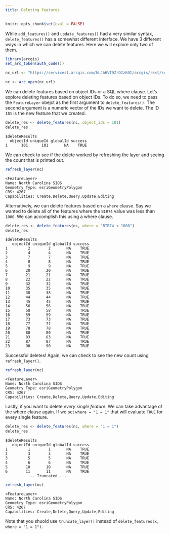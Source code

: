```yaml
---
title: Deleting features
---
```


```r
knitr::opts_chunk$set(eval = FALSE)
```

While `add_features()` and `update_features()` had a very similar syntax, `delete_features()` has a somewhat different interface. We have 3 different ways in which we can delete features. Here we will explore only two of them.

```r
library(arcgis)
set_arc_token(auth_code())

nc_url <- "https://services1.arcgis.com/hLJbHVT9ZrDIzK0I/arcgis/rest/services/North%20Carolina%20SIDS/FeatureServer/0" 

nc <- arc_open(nc_url)
```

We can delete features based on object IDs or a SQL where clause. Let's explore deleting features based on object IDs. To do so, we need to pass the `FeatureLayer` obejct as the first argument to `delete_features()`. The second argument is a numeric vector of the IDs we want to delete. The ID `101` is the new feature that we created. 

```r
delete_res <- delete_features(nc, object_ids = 101)
delete_res
```

```
$deleteResults
  objectId uniqueId globalId success
1      101      101       NA    TRUE
```

We can check to see if the delete worked by refreshing the layer and seeing the count that is printed out. 

```r
refresh_layer(nc)
```
```
<FeatureLayer>
Name: North Carolina SIDS
Geometry Type: esriGeometryPolygon
CRS: 4267
Capabilities: Create,Delete,Query,Update,Editing
```

Alternatively, we can delete features based on a `where` clause. Say we wanted to delete all of the features where the `BIR74` value was less than `1000`. We can accomplish this using a where clause. 

```r
delete_res <- delete_features(nc, where = "BIR74 < 1000")
delete_res
```
```
$deleteResults
   objectId uniqueId globalId success
1         2        2       NA    TRUE
2         4        4       NA    TRUE
3         7        7       NA    TRUE
4         8        8       NA    TRUE
5         9        9       NA    TRUE
6        20       20       NA    TRUE
7        21       21       NA    TRUE
8        22       22       NA    TRUE
9        32       32       NA    TRUE
10       35       35       NA    TRUE
11       38       38       NA    TRUE
12       44       44       NA    TRUE
13       45       45       NA    TRUE
14       56       56       NA    TRUE
15       58       58       NA    TRUE
16       59       59       NA    TRUE
17       73       73       NA    TRUE
18       77       77       NA    TRUE
19       78       78       NA    TRUE
20       80       80       NA    TRUE
21       83       83       NA    TRUE
22       87       87       NA    TRUE
23       90       90       NA    TRUE
```

Successful deletes! Again, we can check to see the new count using `refresh_layer()`.

```r
refresh_layer(nc)
```
```
<FeatureLayer>
Name: North Carolina SIDS
Geometry Type: esriGeometryPolygon
CRS: 4267
Capabilities: Create,Delete,Query,Update,Editing
```

Lastly, if you want to delete _every single feature_. We can take advantage of the where clause again. If we set `where = "1 = 1"` that will evaluate `TRUE` for every single feature.

```r
delete_res <- delete_features(nc, where = "1 = 1")
delete_res
```
```
$deleteResults
   objectId uniqueId globalId success
1         1        1       NA    TRUE
2         3        3       NA    TRUE
3         5        5       NA    TRUE
4         6        6       NA    TRUE
5        10       10       NA    TRUE
6        11       11       NA    TRUE
          ... Truncated ...
```

```r
refresh_layer(nc)
```
```
<FeatureLayer>
Name: North Carolina SIDS
Geometry Type: esriGeometryPolygon
CRS: 4267
Capabilities: Create,Delete,Query,Update,Editing
```

Note that you shuold use `truncate_layer()` instead of `delete_features(x, where = "1 = 1")`.